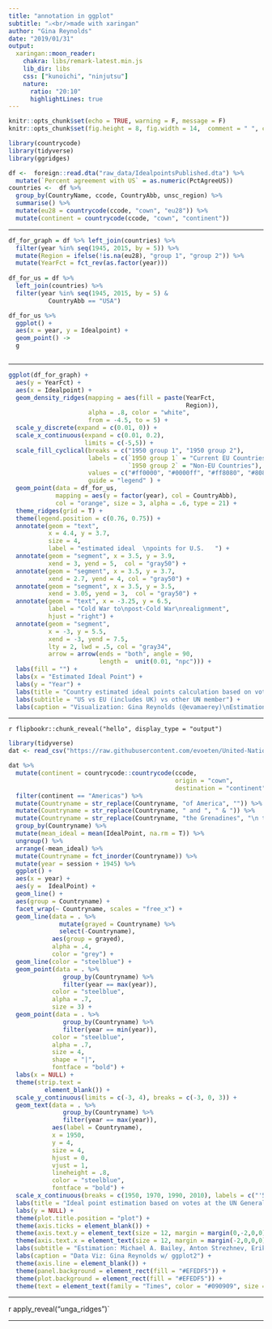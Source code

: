 ```yaml
---
title: "annotation in ggplot"
subtitle: "⚔<br/>made with xaringan"
author: "Gina Reynolds"
date: "2019/01/31"
output:
  xaringan::moon_reader:
    chakra: libs/remark-latest.min.js
    lib_dir: libs
    css: ["kunoichi", "ninjutsu"]
    nature:
      ratio: "20:10"
      highlightLines: true
---
```




```r

knitr::opts_chunk$set(echo = TRUE, warning = F, message = F)
knitr::opts_chunk$set(fig.height = 8, fig.width = 14,  comment = " ", cache = T)

```


```r
library(countrycode)
library(tidyverse)
library(ggridges)

df <-  foreign::read.dta("raw_data/IdealpointsPublished.dta") %>% 
  mutate(`Percent agreement with US` = as.numeric(PctAgreeUS))
countries <-  df %>% 
  group_by(CountryName, ccode, CountryAbb, unsc_region) %>% 
  summarise() %>% 
  mutate(eu28 = countrycode(ccode, "cown", "eu28")) %>% 
  mutate(continent = countrycode(ccode, "cown", "continent"))
```



---

```r
df_for_graph = df %>% left_join(countries) %>% 
  filter(year %in% seq(1945, 2015, by = 5)) %>% 
  mutate(Region = ifelse(!is.na(eu28), "group 1", "group 2")) %>% 
  mutate(YearFct = fct_rev(as.factor(year))) 
  
df_for_us = df %>% 
  left_join(countries) %>%
  filter(year %in% seq(1945, 2015, by = 5) & 
           CountryAbb == "USA")

df_for_us %>% 
  ggplot() +
  aes(x = year, y = Idealpoint) +
  geom_point() ->
  g



```  



---

```r
ggplot(df_for_graph) +
  aes(y = YearFct) +
  aes(x = Idealpoint) +
  geom_density_ridges(mapping = aes(fill = paste(YearFct, 
                                                 Region)), 
                      alpha = .8, color = "white", 
                      from = -4.5, to = 5) +
  scale_y_discrete(expand = c(0.01, 0)) +
  scale_x_continuous(expand = c(0.01, 0.2), 
                     limits = c(-5,5)) +
  scale_fill_cyclical(breaks = c("1950 group 1", "1950 group 2"), 
                      labels = c(`1950 group 1` = "Current EU Countries", 
                                 `1950 group 2` = "Non-EU Countries"), 
                      values = c("#ff0000", "#0000ff", "#ff8080", "#8080ff"), 
                      guide = "legend" ) +
  geom_point(data = df_for_us, 
             mapping = aes(y = factor(year), col = CountryAbb), 
             col = "orange", size = 3, alpha = .6, type = 21) +
  theme_ridges(grid = T) +
  theme(legend.position = c(0.76, 0.75)) +
  annotate(geom = "text", 
           x = 4.4, y = 3.7, 
           size = 4,
           label = "estimated ideal  \npoints for U.S.   ") +
  annotate(geom = "segment", x = 3.5, y = 3.9, 
           xend = 3, yend = 5,  col = "gray50") +
  annotate(geom = "segment", x = 3.5, y = 3.7, 
           xend = 2.7, yend = 4, col = "gray50") +
  annotate(geom = "segment", x = 3.5, y = 3.5, 
           xend = 3.05, yend = 3,  col = "gray50") +
  annotate(geom = "text", x = -3.25, y = 6.5, 
           label = "Cold War to\npost-Cold War\nrealignment", 
           hjust = "right") +
  annotate(geom = "segment", 
           x = -3, y = 5.5, 
           xend = -3, yend = 7.5, 
           lty = 2, lwd = .5, col = "gray34", 
           arrow = arrow(ends = "both", angle = 90, 
                         length =  unit(0.01, "npc"))) +
  labs(fill = "") +
  labs(x = "Estimated Ideal Point") +
  labs(y = "Year") +
  labs(title = "Country estimated ideal points calculation based on voting in the UN General Assembly") +
  labs(subtitle = "US vs EU (includes UK) vs other UN member") +
  labs(caption = "Visualization: Gina Reynolds (@evamaerey)\nEstimation: Voeten, Strezhnev, and Bailey, 2009") 
```


---

`r flipbookr::chunk_reveal("hello", display_type = "output")`

```r
library(tidyverse)
dat <- read_csv("https://raw.githubusercontent.com/evoeten/United-Nations-General-Assembly-Votes-and-Ideal-Points/master/Output/IdealpointestimatesAll_Apr2020.csv") 

dat %>% 
  mutate(continent = countrycode::countrycode(ccode, 
                                              origin = "cown", 
                                              destination = "continent")) %>%  
  filter(continent == "Americas") %>% 
  mutate(Countryname = str_replace(Countryname, "of America", "")) %>% 
  mutate(Countryname = str_replace(Countryname, " and ", " & ")) %>% 
  mutate(Countryname = str_replace(Countryname, "the Grenadines", "\n the Grenadines")) %>% 
  group_by(Countryname) %>% 
  mutate(mean_ideal = mean(IdealPoint, na.rm = T)) %>% 
  ungroup() %>% 
  arrange(-mean_ideal) %>% 
  mutate(Countryname = fct_inorder(Countryname)) %>% 
  mutate(year = session + 1945) %>% 
  ggplot() +
  aes(x = year) +
  aes(y =  IdealPoint) +
  geom_line() +
  aes(group = Countryname) +
  facet_wrap(~ Countryname, scales = "free_x") +
  geom_line(data = . %>% 
              mutate(grayed = Countryname) %>% 
              select(-Countryname),
            aes(group = grayed),
            alpha = .4,
            color = "grey") +
  geom_line(color = "steelblue") +
  geom_point(data = . %>% 
               group_by(Countryname) %>%
               filter(year == max(year)),
            color = "steelblue",
            alpha = .7,
            size = 3) +
  geom_point(data = . %>% 
               group_by(Countryname) %>%
               filter(year == min(year)),
            color = "steelblue",
            alpha = .7,
            size = 4,
            shape = "|",
            fontface = "bold") +
  labs(x = NULL) +
  theme(strip.text =
          element_blank()) +
  scale_y_continuous(limits = c(-3, 4), breaks = c(-3, 0, 3)) +
  geom_text(data = . %>% 
               group_by(Countryname) %>%
               filter(year == max(year)),
            aes(label = Countryname),
            x = 1950,
            y = 4,
            size = 4,
            hjust = 0,
            vjust = 1,
            lineheight = .8,
            color = "steelblue",
            fontface = "bold") +
  scale_x_continuous(breaks = c(1950, 1970, 1990, 2010), labels = c("'50", "'70", "'90", "2010")) +
  labs(title = "Ideal point estimation based on votes at the UN General Assembly") +
  labs(y = NULL) +
  theme(plot.title.position = "plot") +
  theme(axis.ticks = element_blank()) +
  theme(axis.text.y = element_text(size = 12, margin = margin(0,-2,0,0))) +
  theme(axis.text.x = element_text(size = 12, margin = margin(-2,0,0,0))) +
  labs(subtitle = "Estimation: Michael A. Bailey, Anton Strezhnev, Erik Voeten 2015") +
  labs(caption = "Data Viz: Gina Reynolds w/ ggplot2") +
  theme(axis.line = element_blank()) +
  theme(panel.background = element_rect(fill = "#EFEDF5")) +
  theme(plot.background = element_rect(fill = "#EFEDF5")) +
  theme(text = element_text(family = "Times", color = "#090909", size = 20))
```




---

r apply_reveal("unga_ridges")`

---

